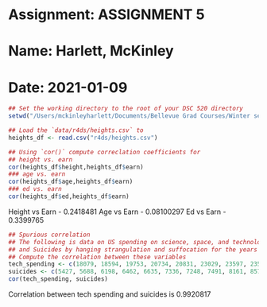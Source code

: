 # Assignment: ASSIGNMENT 5
# Name: Harlett, McKinley
# Date: 2021-01-09


```r
## Set the working directory to the root of your DSC 520 directory
setwd("/Users/mckinleyharlett/Documents/Bellevue Grad Courses/Winter semester/Statistics in Data Science/GitHub Assignments/dsc520/dsc520/data")

## Load the `data/r4ds/heights.csv` to
heights_df <- read.csv("r4ds/heights.csv")
```

```r
## Using `cor()` compute correclation coefficients for
## height vs. earn
cor(heights_df$height,heights_df$earn)
### age vs. earn
cor(heights_df$age,heights_df$earn)
### ed vs. earn
cor(heights_df$ed,heights_df$earn)

```
Height vs Earn - 0.2418481
Age vs Earn - 0.08100297
Ed vs Earn - 0.3399765

```r
## Spurious correlation
## The following is data on US spending on science, space, and technology in millions of today's dollars
## and Suicides by hanging strangulation and suffocation for the years 1999 to 2009
## Compute the correlation between these variables
tech_spending <- c(18079, 18594, 19753, 20734, 20831, 23029, 23597, 23584, 25525, 27731, 29449)
suicides <- c(5427, 5688, 6198, 6462, 6635, 7336, 7248, 7491, 8161, 8578, 9000)
cor(tech_spending, suicides)
```
Correlation between tech spending and suicides is 0.9920817